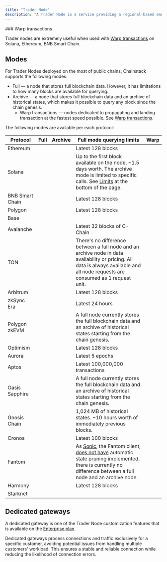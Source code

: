```yaml
---
title: "Trader Node"
description: "A Trader Node is a service providing a regional-based endpoints which are tightly bound to particular location."
---
```


<Check>
  ### Warp transactions

  Trader nodes are extremely useful when used with [Warp transactions](/docs/warp-transactions) on Solana, Ethereum, BNB Smart Chain.
</Check>

## Modes

For Trader Nodes deployed on the most of public chains, Chainstack supports the following modes:

* Full — a node that stores full blockchain data. However, it has limitations to how many blocks are available for querying.
* Archive — a node that stores full blockchain data and an archive of historical states, which makes it possible to query any block since the chain genesis.
  * Warp transactions — nodes dedicated to propagating and landing transaction at the fastest speed possible. See [Warp transactions](/docs/warp-transactions).

The following modes are available per each protocol:

| Protocol        | Full | Archive | Full mode querying limits                                                                                                                                                                                                                                         | Warp |
| --------------- | ---- | ------- | ----------------------------------------------------------------------------------------------------------------------------------------------------------------------------------------------------------------------------------------------------------------- | ---- |
| Ethereum        | <Icon icon="square-check"  iconType="solid" />    | <Icon icon="square-check"  iconType="solid" />       | Latest 128 blocks                                                                                                                                                                                                                                                 | <Icon icon="square-check"  iconType="solid" />    |
| Solana          | <Icon icon="square-check"  iconType="solid" />    | <Icon icon="square-check"  iconType="solid" />       | Up to the first block available on the node. \~1.5 days worth. The archive mode is limited to specific calls. See [Limits](/docs/limits) at the bottom of the page.                                                                                               | <Icon icon="square-check"  iconType="solid" />    |
| BNB Smart Chain | <Icon icon="square-check"  iconType="solid" />    | <Icon icon="square-check"  iconType="solid" />       | Latest 128 blocks                                                                                                                                                                                                                                                 | <Icon icon="square-check"  iconType="solid" />    |
| Polygon         | <Icon icon="square-check"  iconType="solid" />    | <Icon icon="square-check"  iconType="solid" />       | Latest 128 blocks                                                                                                                                                                                                                                                 | <Icon icon="xmark"  iconType="solid" />    |
| Base            | <Icon icon="square-check"  iconType="solid" />    | <Icon icon="square-check"  iconType="solid" />       |                                                                                                                                                                                                                                                                   | <Icon icon="xmark"  iconType="solid" />    |
| Avalanche       | <Icon icon="square-check"  iconType="solid" />    | <Icon icon="square-check"  iconType="solid" />       | Latest 32 blocks of C-Chain                                                                                                                                                                                                                                       | <Icon icon="xmark"  iconType="solid" />    |
| TON             | <Icon icon="square-check"  iconType="solid" />    | <Icon icon="square-check"  iconType="solid" />       | There's no difference between a full node and an archive node in data availability or pricing. All data is always available and all node requests are consumed as 1 request unit.                                                                                 | <Icon icon="xmark"  iconType="solid" />    |
| Arbitrum        | <Icon icon="square-check"  iconType="solid" />    | <Icon icon="square-check"  iconType="solid" />       | Latest 128 blocks                                                                                                                                                                                                                                                 | <Icon icon="xmark"  iconType="solid" />    |
| zkSync Era      | <Icon icon="square-check"  iconType="solid" />    | <Icon icon="square-check"  iconType="solid" />       | Latest 24 hours                                                                                                                                                                                                                                                   | <Icon icon="xmark"  iconType="solid" />    |
| Polygon zkEVM   | <Icon icon="square-check"  iconType="solid" />    | <Icon icon="xmark"  iconType="solid" />       | A full node currently stores the full blockchain data and an archive of historical states starting from the chain genesis.                                                                                                                                        | <Icon icon="xmark"  iconType="solid" />    |
| Optimism        | <Icon icon="square-check"  iconType="solid" />    | <Icon icon="square-check"  iconType="solid" />       | Latest 128 blocks                                                                                                                                                                                                                                                 | <Icon icon="xmark"  iconType="solid" />    |
| Aurora          | <Icon icon="square-check"  iconType="solid" />    | <Icon icon="square-check"  iconType="solid" />       | Latest 5 epochs                                                                                                                                                                                                                                                   | <Icon icon="xmark"  iconType="solid" />    |
| Aptos           | <Icon icon="square-check"  iconType="solid" />    | <Icon icon="square-check"  iconType="solid" />       | Latest 100,000,000 transactions                                                                                                                                                                                                                                   | <Icon icon="xmark"  iconType="solid" />    |
| Oasis Sapphire  | <Icon icon="square-check"  iconType="solid" />    | <Icon icon="xmark"  iconType="solid" />       | A full node currently stores the full blockchain data and an archive of historical states starting from the chain genesis.                                                                                                                                        | <Icon icon="xmark"  iconType="solid" />    |
| Gnosis Chain    | <Icon icon="square-check"  iconType="solid" />    | <Icon icon="square-check"  iconType="solid" />       | 1,024 MB of historical states. \~10 hours worth of immediately previous blocks.                                                                                                                                                                                   | <Icon icon="xmark"  iconType="solid" />    |
| Cronos          | <Icon icon="square-check"  iconType="solid" />    | <Icon icon="square-check"  iconType="solid" />       | Latest 100 blocks                                                                                                                                                                                                                                                 | <Icon icon="xmark"  iconType="solid" />    |
| Fantom          | <Icon icon="square-check"  iconType="solid" />    | <Icon icon="square-check"  iconType="solid" />       | As [Sonic](https://github.com/Fantom-foundation/Sonic/), the Fantom client, [does not have](https://github.com/Fantom-foundation/Sonic/issues/285) automatic state pruning implemented, there is currently no difference between a full node and an archive node. | <Icon icon="xmark"  iconType="solid" />    |
| Harmony         | <Icon icon="square-check"  iconType="solid" />    | <Icon icon="xmark"  iconType="solid" />       | Latest 128 blocks                                                                                                                                                                                                                                                 | <Icon icon="xmark"  iconType="solid" />    |
| Starknet        | <Icon icon="square-check"  iconType="solid" />    | <Icon icon="square-check"  iconType="solid" />       |                                                                                                                                                                                                                                                                   | <Icon icon="xmark"  iconType="solid" />    |

## Dedicated gateways

A dedicated gateway is one of the Trader Node customization features that is available on the [Enterprise plan](https://chainstack.com/pricing/).

Dedicated gateways process connections and traffic exclusively for a specific customer, avoiding potential issues from handling multiple customers' workload. This ensures a stable and reliable connection while reducing the likelihood of connection errors.
